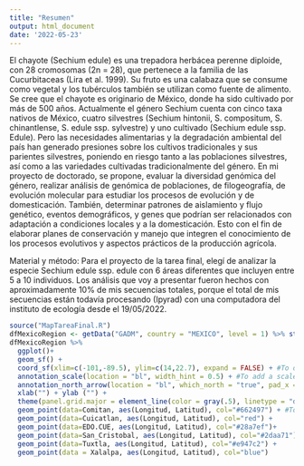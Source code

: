 ---
title: "Resumen"
output: html_document
date: '2022-05-23'
---
El chayote (Sechium edule) es una trepadora herbácea perenne diploide, con 28 cromosomas (2n = 28), que pertenece a la familia de las Cucurbitaceas (Lira et al. 1999). Su fruto es una calabaza que se consume como vegetal y los tubérculos también se utilizan como fuente de alimento. Se cree que el chayote es originario de México, donde ha sido cultivado por más de 500 años. Actualmente el género Sechium cuenta con cinco taxa nativos de México, cuatro silvestres (Sechium hintonii, S. compositum, S. chinantlense, S. edule ssp. sylvestre) y uno cultivado (Sechium edule ssp. Edule). 
Pero las necesidades alimentarias y la degradación ambiental del país han generado presiones sobre los cultivos tradicionales y sus parientes silvestres, poniendo en riesgo tanto a las poblaciones silvestres, así como a las variedades cultivadas tradicionalmente del género. 
En mi proyecto de doctorado, se propone, evaluar la diversidad genómica del género, realizar análisis de genómica de poblaciones, de filogeografía, de evolución molecular para estudiar los procesos de evolución y de domesticación. También, determinar patrones de aislamiento y flujo genético, eventos demográficos, y genes que podrían ser relacionados con adaptación a condiciones locales y a la domesticación. Esto con el fin de elaborar planes de conservación y manejo que integren el conocimiento de los procesos evolutivos y aspectos prácticos de la producción agrícola.

Material y método:
Para el proyecto de la tarea final, elegí de analizar la especie Sechium edule ssp. edule con 6 áreas diferentes que incluyen entre 5 a 10 individuos. Los análisis que voy a presentar fueron hechos con aproximadamente 10% de mis secuencias totales, porque el total de mis secuencias están todavía procesando (Ipyrad) con una computadora del instituto de ecología desde el 19/05/2022.

```{r echo=FALSE}
source("MapTareaFinal.R")
dfMexicoRegion <- getData("GADM", country = "MEXICO", level = 1) %>% st_as_sf()
dfMexicoRegion %>% 
  ggplot()+
  geom_sf() +
  coord_sf(xlim=c(-101,-89.5), ylim=c(14,22.7), expand = FALSE) + #To define the map limitation
  annotation_scale(location = "bl", width_hint = 0.5) + #To add a scale bar
  annotation_north_arrow(location = "bl", which_north = "true", pad_x = unit(0.75, "in"), pad_y = unit(0.5, "in"), style = north_arrow_fancy_orienteering) + #To add an arrow showing the north direction
  xlab("") + ylab ("") +
  theme(panel.grid.major = element_line(color = gray(.5), linetype = "dashed", size = 0.5), panel.background = element_rect(fill = "white")) + #To set the colors of the map
  geom_point(data=Comitan, aes(Longitud, Latitud), col="#662497") + #To plot each area with a different color 
  geom_point(data=Cuicatlan, aes(Longitud, Latitud), col="red") +
  geom_point(data=EDO.CUE, aes(Longitud, Latitud), col="#28a7ef")+
  geom_point(data=San_Cristobal, aes(Longitud, Latitud), col="#2daa71")+
  geom_point(data=Tuxtla, aes(Longitud, Latitud), col="#e947c2") +
  geom_point(data = Xalalpa, aes(Longitud, Latitud), col="blue")
```








